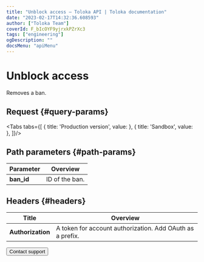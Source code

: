 ```yaml
---
title: "Unblock access — Toloka API | Toloka documentation"
date: "2023-02-17T14:32:36.608593"
author: ["Toloka Team"]
coverId: F_bIcOYF9yjrxkPZrXc3
tags: ["engineering"]
ogDescription: ""
docsMenu: "apiMenu"
---
```



# Unblock access

<Announce/>

Removes a ban.

## Request {#query-params}

<Tabs tabs={[
  { title: 'Production version', value: <BanDeleteList1/> },
  { title: 'Sandbox', value: <BanDeleteList2/> },
]}/>

## Path parameters {#path-params}

Parameter | Overview
----- | -----
**ban_id** | ID of the ban.

## Headers {#headers}

Title | Overview
----- | -----
**Authorization** | A token for account authorization. Add OAuth as a prefix.

<Button themeColor="light" view="default" size="l" type="link" url="/docs/guide/troubleshooting/support?form-source=api-ban-delete">Contact support</Button>